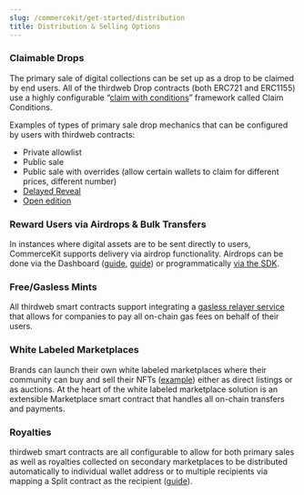 ```yaml
---
slug: /commercekit/get-started/distribution
title: Distribution & Selling Options
---
```


### Claimable Drops

The primary sale of digital collections can be set up as a drop to be claimed by end users. All of the thirdweb Drop contracts (both ERC721 and ERC1155) use a highly configurable “[claim with conditions](/typescript/sdk.erc721claimconditions)” framework called Claim Conditions.

Examples of types of primary sale drop mechanics that can be configured by users with thirdweb contracts:

- Private allowlist
- Public sale
- Public sale with overrides (allow certain wallets to claim for different prices, different number)
- [Delayed Reveal](https://blog.thirdweb.com/changelog/delayed-reveal-nfts/)
- [Open edition](https://blog.thirdweb.com/guides/how-to-create-an-open-edition-nft-drop/)

### Reward Users via Airdrops & Bulk Transfers

In instances where digital assets are to be sent directly to users, CommerceKit supports delivery via airdrop functionality. Airdrops can be done via the Dashboard ([guide](https://blog.thirdweb.com/guides/how-to-airdrop-nfts-to-a-list-of-wallets/), [guide](https://blog.thirdweb.com/guides/how-to-airdrop-erc-1155-tokens-to-a-list-of-wallets/)) or programmatically [via the SDK](https://portal.thirdweb.com/typescript/sdk.erc1155.airdrop).

### Free/Gasless Mints

All thirdweb smart contracts support integrating a [gasless relayer service](/glossary/gasless-transactions) that allows for companies to pay all on-chain gas fees on behalf of their users.

### White Labeled Marketplaces

Brands can launch their own white labeled marketplaces where their community can buy and sell their NFTs ([example](https://marketplace-v3.thirdweb-preview.com/)) either as direct listings or as auctions. At the heart of the white labeled marketplace solution is an extensible Marketplace smart contract that handles all on-chain transfers and payments.

### Royalties

thirdweb smart contracts are all configurable to allow for both primary sales as well as royalties collected on secondary marketplaces to be distributed automatically to individual wallet address or to multiple recipients via mapping a Split contract as the recipient ([guide](https://blog.thirdweb.com/guides/nft-drop-with-revenue-share/)).
